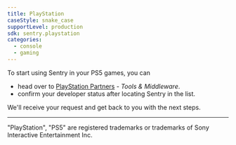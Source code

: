 ```yaml
---
title: PlayStation
caseStyle: snake_case
supportLevel: production
sdk: sentry.playstation
categories:
  - console
  - gaming
---
```


<PlatformContent includePath="getting-started-primer" />

To start using Sentry in your PS5 games, you can
- head over to [PlayStation Partners](https://partners.playstation.net/) - *Tools & Middleware*.
- confirm your developer status after locating Sentry in the list.

We'll receive your request and get back to you with the next steps.

----

"PlayStation", "PS5" are registered trademarks or trademarks of Sony Interactive Entertainment Inc.
